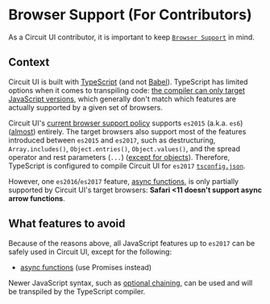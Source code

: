
<Meta title="Introduction/Contributing/Browser Support (For Contributors)" />

# Browser Support (For Contributors)

As a Circuit UI contributor, it is important to keep [`Browser Support`](Introduction/Browser-Support/page) in mind.

## Context

Circuit UI is built with [TypeScript](https://www.typescriptlang.org/) (and not [Babel](https://babeljs.io/)). TypeScript has limited options when it comes to transpiling code: [the compiler can only target JavaScript versions](https://www.typescriptlang.org/tsconfig#target), which generally don't match which features are actually supported by a given set of browsers.

Circuit UI's [current browser support policy](Introduction/Browser-Support/page) supports `es2015` (a.k.a. `es6`) ([almost](https://caniuse.com/es6)) entirely. The target browsers also support most of the features introduced between `es2015` and `es2017`, such as destructuring, `Array.includes()`, `Object.entries()`, `Object.values()`, and the spread operator and rest parameters (`...`) ([except for objects](https://caniuse.com/mdn-javascript_operators_spread_spread_in_object_literals)). Therefore, TypeScript is configured to compile Circuit UI for `es2017` [`tsconfig.json`](https://github.com/sumup-oss/circuit-ui/blob/main/packages/circuit-ui/tsconfig.json).

However, one `es2016`/`es2017` feature, [async functions](https://developer.mozilla.org/en-US/docs/Web/JavaScript/Reference/Statements/async_function), is only partially supported by Circuit UI's target browsers: **Safari <11 doesn't support async arrow functions**.

## What features to avoid

Because of the reasons above, all JavaScript features up to `es2017` can be safely used in Circuit UI, except for the following:

- [async functions](https://developer.mozilla.org/en-US/docs/Web/JavaScript/Reference/Statements/async_function) (use Promises instead)

Newer JavaScript syntax, such as [optional chaining](https://developer.mozilla.org/en-US/docs/Web/JavaScript/Reference/Operators/Optional_chaining), can be used and will be transpiled by the TypeScript compiler.
